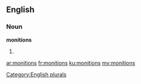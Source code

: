 ==English==

===Noun===
'''monitions'''

# {{plural of|monition}}

[[Category:English plurals]]

[[ar:monitions]]
[[fr:monitions]]
[[ku:monitions]]
[[my:monitions]]